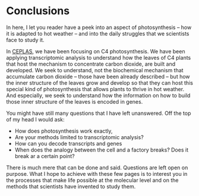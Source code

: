 # Conclusions

In here, I let you reader have a peek into an aspect of photosynthesis -- how it is adapted to hot weather -- and into the daily struggles that we scientists face to study it.

In [CEPLAS](https://ceplas.eu/), we have been focusing on C4 photosynthesis. We have been applying transcriptomic analysis to understand how the leaves of C4 plants that host the mechanism to concentrate carbon dioxide, are built and developed. We seek to understand, not the biochemical mechanism that accumulate carbon dioxide -- those have been already described -- but how the inner structure of the leaves grow and develop so that they can host this special kind of photosynthesis that allows plants to thrive in hot weather. And especially, we seek to understand how the information on how to build those inner structure of the leaves is encoded in genes.

You might have still many questions that I have left unanswered. Off the top of my head I would ask:

- How does photosynthesis work exactly,
- Are your methods limited to transcriptomic analysis?
- How can you decode transcripts and genes
- When does the analogy between the cell and a factory breaks? Does it break ar a certain point?

There is much mere that can be done and said. Questions are left open on purpose. What I hope to achieve with these few pages is to interest you in the processes that make life possible at the molecular level and on the methods that scientists have invented to study them.
